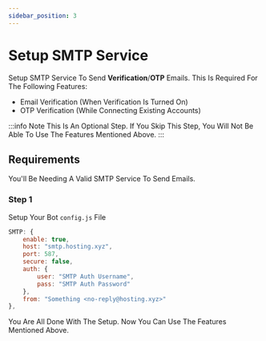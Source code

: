 ```yaml
---
sidebar_position: 3
---
```


# Setup SMTP Service
Setup SMTP Service To Send **Verification**/**OTP** Emails. This Is Required For The Following Features:
- Email Verification (When Verification Is Turned On)
- OTP Verification (While Connecting Existing Accounts)

:::info Note
This Is An Optional Step. If You Skip This Step, You Will Not Be Able To Use The Features Mentioned Above.
:::

## Requirements
You'll Be Needing A Valid SMTP Service To Send Emails. 

### Step 1
Setup Your Bot `config.js` File

```jsx title="config.js:83"
SMTP: {
    enable: true,
    host: "smtp.hosting.xyz",
    port: 587,
    secure: false,
    auth: {
        user: "SMTP Auth Username",
        pass: "SMTP Auth Password"
    },
    from: "Something <no-reply@hosting.xyz>"
},
```

You Are All Done With The Setup. Now You Can Use The Features Mentioned Above.